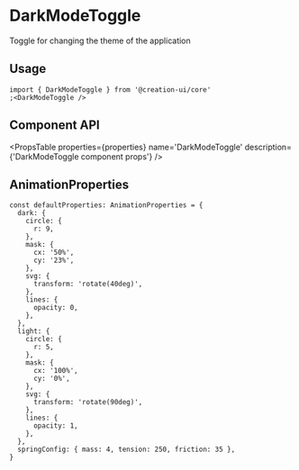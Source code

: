 
# DarkModeToggle

Toggle for changing the theme of the application


<PartOfCore />

## Usage

```tsx copy
import { DarkModeToggle } from '@creation-ui/core'
;<DarkModeToggle />
```


<DarkModeToggleExample />

## Component API


<PropsTable
  properties={properties}
  name='DarkModeToggle'
  description={'DarkModeToggle component props'}
/>

## AnimationProperties

```tsx copy
const defaultProperties: AnimationProperties = {
  dark: {
    circle: {
      r: 9,
    },
    mask: {
      cx: '50%',
      cy: '23%',
    },
    svg: {
      transform: 'rotate(40deg)',
    },
    lines: {
      opacity: 0,
    },
  },
  light: {
    circle: {
      r: 5,
    },
    mask: {
      cx: '100%',
      cy: '0%',
    },
    svg: {
      transform: 'rotate(90deg)',
    },
    lines: {
      opacity: 1,
    },
  },
  springConfig: { mass: 4, tension: 250, friction: 35 },
}
```
